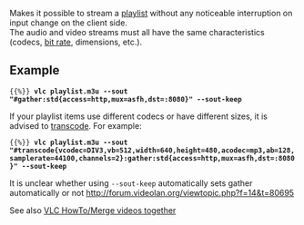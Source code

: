 {{Module|name=gather|type=Stream output|description=Recycle video and audio elementary streams when possible}}

Makes it possible to stream a [[playlist]] without any noticeable interruption on input change on the client side.<br />
The audio and video streams must all have the same characteristics (codecs, [[bit rate]], dimensions, etc.).
{{Clear}}

== Example ==
 {{%}} '''vlc playlist.m3u --sout "#gather:std{access=http,mux=asfh,dst=:8080}" --sout-keep'''

If your playlist items use different codecs or have different sizes, it is advised to [[Documentation:Modules/transcode|transcode]]. For example:
 {{%}} '''vlc playlist.m3u --sout "#transcode{vcodec=DIV3,vb=512,width=640,height=480,acodec=mp3,ab=128,samplerate=44100,channels=2}:gather:std{access=http,mux=asfh,dst=:8080}" --sout-keep'''

It is unclear whether using <code>--sout-keep</code> automatically sets gather automatically or not http://forum.videolan.org/viewtopic.php?f=14&t=80695

See also [[VLC HowTo/Merge videos together]]

{{Stub}}

{{Documentation footer}}